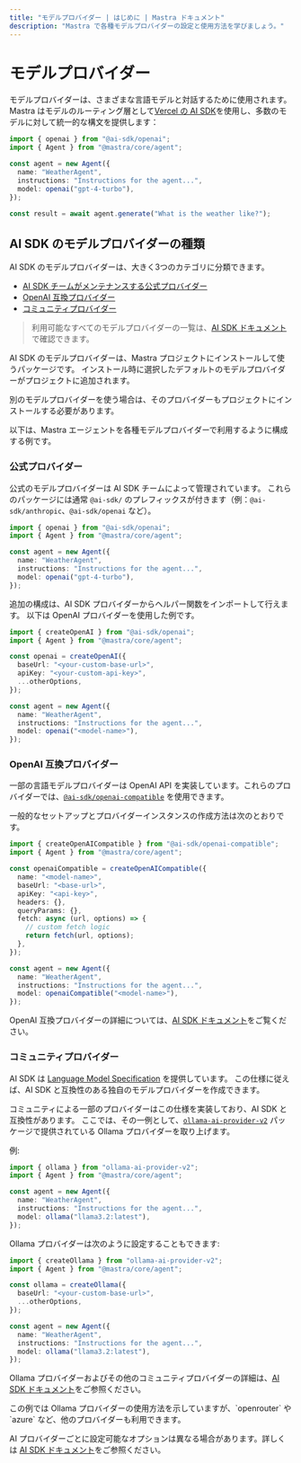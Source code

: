 ```yaml
---
title: "モデルプロバイダー | はじめに | Mastra ドキュメント"
description: "Mastra で各種モデルプロバイダーの設定と使用方法を学びましょう。"
---
```




# モデルプロバイダー

モデルプロバイダーは、さまざまな言語モデルと対話するために使用されます。Mastra はモデルのルーティング層として[Vercel の AI SDK](https://sdk.vercel.ai)を使用し、多数のモデルに対して統一的な構文を提供します：

```typescript showLineNumbers copy {1,7} filename="src/mastra/agents/weather-agent.ts"
import { openai } from "@ai-sdk/openai";
import { Agent } from "@mastra/core/agent";

const agent = new Agent({
  name: "WeatherAgent",
  instructions: "Instructions for the agent...",
  model: openai("gpt-4-turbo"),
});

const result = await agent.generate("What is the weather like?");
```

## AI SDK のモデルプロバイダーの種類

AI SDK のモデルプロバイダーは、大きく3つのカテゴリに分類できます。

- [AI SDK チームがメンテナンスする公式プロバイダー](/docs/getting-started/model-providers#official-providers)
- [OpenAI 互換プロバイダー](/docs/getting-started/model-providers#openai-compatible-providers)
- [コミュニティプロバイダー](/docs/getting-started/model-providers#community-providers)

> 利用可能なすべてのモデルプロバイダーの一覧は、[AI SDK ドキュメント](https://ai-sdk.dev/providers/ai-sdk-providers)で確認できます。

<Callout>
AI SDK のモデルプロバイダーは、Mastra プロジェクトにインストールして使うパッケージです。
インストール時に選択したデフォルトのモデルプロバイダーがプロジェクトに追加されます。

別のモデルプロバイダーを使う場合は、そのプロバイダーもプロジェクトにインストールする必要があります。
</Callout>

以下は、Mastra エージェントを各種モデルプロバイダーで利用するように構成する例です。

### 公式プロバイダー

公式のモデルプロバイダーは AI SDK チームによって管理されています。
これらのパッケージには通常 `@ai-sdk/` のプレフィックスが付きます（例：`@ai-sdk/anthropic`、`@ai-sdk/openai` など）。

```typescript showLineNumbers copy {1,7} filename="src/mastra/agents/weather-agent.ts"
import { openai } from "@ai-sdk/openai";
import { Agent } from "@mastra/core/agent";

const agent = new Agent({
  name: "WeatherAgent",
  instructions: "Instructions for the agent...",
  model: openai("gpt-4-turbo"),
});
```

追加の構成は、AI SDK プロバイダーからヘルパー関数をインポートして行えます。
以下は OpenAI プロバイダーを使用した例です。

```typescript showLineNumbers copy filename="src/mastra/agents/weather-agent.ts" {1,4-8,13}
import { createOpenAI } from "@ai-sdk/openai";
import { Agent } from "@mastra/core/agent";

const openai = createOpenAI({
  baseUrl: "<your-custom-base-url>",
  apiKey: "<your-custom-api-key>",
  ...otherOptions,
});

const agent = new Agent({
  name: "WeatherAgent",
  instructions: "Instructions for the agent...",
  model: openai("<model-name>"),
});
```

### OpenAI 互換プロバイダー

一部の言語モデルプロバイダーは OpenAI API を実装しています。これらのプロバイダーでは、[`@ai-sdk/openai-compatible`](https://www.npmjs.com/package/@ai-sdk/openai-compatible) を使用できます。

一般的なセットアップとプロバイダーインスタンスの作成方法は次のとおりです。

```typescript showLineNumbers copy filename="src/mastra/agents/weather-agent.ts" {1,4-14,19}
import { createOpenAICompatible } from "@ai-sdk/openai-compatible";
import { Agent } from "@mastra/core/agent";

const openaiCompatible = createOpenAICompatible({
  name: "<model-name>",
  baseUrl: "<base-url>",
  apiKey: "<api-key>",
  headers: {},
  queryParams: {},
  fetch: async (url, options) => {
    // custom fetch logic
    return fetch(url, options);
  },
});

const agent = new Agent({
  name: "WeatherAgent",
  instructions: "Instructions for the agent...",
  model: openaiCompatible("<model-name>"),
});
```

OpenAI 互換プロバイダーの詳細については、[AI SDK ドキュメント](https://ai-sdk.dev/providers/openai-compatible-providers)をご覧ください。

### コミュニティプロバイダー

AI SDK は [Language Model Specification](https://github.com/vercel/ai/tree/main/packages/provider/src/language-model/v1) を提供しています。
この仕様に従えば、AI SDK と互換性のある独自のモデルプロバイダーを作成できます。

コミュニティによる一部のプロバイダーはこの仕様を実装しており、AI SDK と互換性があります。
ここでは、その一例として、[`ollama-ai-provider-v2`](https://github.com/nordwestt/ollama-ai-provider-v2) パッケージで提供されている Ollama プロバイダーを取り上げます。

例:

```typescript showLineNumbers copy filename="src/mastra/agents/weather-agent.ts" {1,7}
import { ollama } from "ollama-ai-provider-v2";
import { Agent } from "@mastra/core/agent";

const agent = new Agent({
  name: "WeatherAgent",
  instructions: "Instructions for the agent...",
  model: ollama("llama3.2:latest"),
});
```

Ollama プロバイダーは次のように設定することもできます:

```typescript showLineNumbers copy filename="src/mastra/agents/weather-agent.ts" {1,4-7,12}
import { createOllama } from "ollama-ai-provider-v2";
import { Agent } from "@mastra/core/agent";

const ollama = createOllama({
  baseUrl: "<your-custom-base-url>",
  ...otherOptions,
});

const agent = new Agent({
  name: "WeatherAgent",
  instructions: "Instructions for the agent...",
  model: ollama("llama3.2:latest"),
});
```

Ollama プロバイダーおよびその他のコミュニティプロバイダーの詳細は、[AI SDK ドキュメント](https://ai-sdk.dev/providers/community-providers)をご参照ください。

<Callout>
この例では Ollama プロバイダーの使用方法を示していますが、`openrouter` や `azure` など、他のプロバイダーも利用できます。
</Callout>

AI プロバイダーごとに設定可能なオプションは異なる場合があります。詳しくは [AI SDK ドキュメント](https://ai-sdk.dev/providers/ai-sdk-providers)をご参照ください。